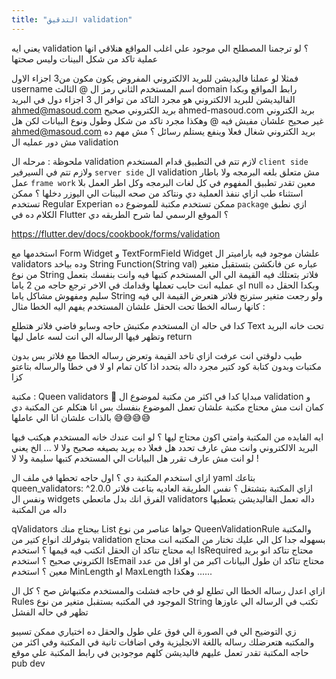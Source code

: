 ```yaml
---
title: "التدقيق validation"
---
```

 
  



  يعني ايه validation ؟
لو ترجمنا المصطلح الي موجود علي اغلب المواقع هنلاقي انها
عملية تاكد من شكل البينات وليس صحتها 

فمثلا لو عملنا فاليديشن للبريد الالكتروني 
المفروض يكون مكون من3 اجزاء
الاول username اسم المستخدم 
الثاني رمز ال @
الثالث domain رابط المواقع
وبكدا الفاليديشن للبريد الالكتروني هو مجرد التاكد من توافر ال 3 اجزاء دول في البريد 
ahmed@masoud.com  بريد الكتروني صحيح
ahmed-masoud.com بريد الكتروني غير صحيح علشان مفيش فيه @
وهكذا مجرد تاكد من شكل وطول ونوع البيانات 
لكن هل ahmed@masoud.com بريد الكتروني شغال فعلا وينفع يستلم رسائل ؟ مش مهم ده مش دور عمليه ال validation

ملحوظة :
مرحله ال validation لازم تتم في التطبيق قدام المستخدم `client side` ولازم تتم في السيرفير `server side` 
ال validation مش متعلق بلغه البرمجه ولا باطار عمل `frame work`  معين تقدر تطبيق المفهوم في كل لغات البرمجه وكل اطر العمل بلا استثناء
طب ازاي ننفذ العملية دي ونتاكد من صحه البينات الي اليوزر دخلها ؟
ممكن تستخدم Regular Experian
ممكن تستخدم مكتبة للموضوع ده `package`
ازي نطبق الكلام ده في Flutter ؟
الموقع الرسمي لما شرح الطريقه دي 

https://flutter.dev/docs/cookbook/forms/validation

استخدمها مع Form Widget و TextFormField Widget علشان موجود فيه باراميتر ال validators
وده بياخد String Function(String val)
عباره عن فانكشن بتستقبل متغير من نوع String فلاتر بتعتلك فيه القيمة الي الي المستخدم كتبها فيه
وانت بنفسك بتعمل اي عمليه انت حابب تعملها وقدامك في الاخر ترجع حاجه من 2 ياما null وبكدا الحقل ده سليم ومفهوش مشاكل 
ياما String ولو رجعت متغير سترنج فلاتر هتعرض القيمة الي فيه كانها رساله الخطا تحت الحقل علشان المستخدم يفهم اليه الخطا
مثال :




كدا في حاله ان المستخدم مكتبش حاجه وسابو فاضي فلاتر هتطلع Text تحت خانه البريد وتظهر فيها الرساله الي انت لسه عامل ليها return 


طيب دلوقتي انت عرفت ازاي تاخد القيمة وتعرض رساله الخطا مع فلاتر بس بدون مكتبات وبدون كتابة كود كتير مجرد داله بتحدد اذا كان تمام او لا في خطا والرساله بتاعتو كزا 

مكتبة : Queen validators 👑
مبدايا كدا في اكثر من مكتبة لموضوع ال validation و كمان انت مش محتاج مكتبة علشان تعمل الموضوع بنفسك 
بس انا هتكلم عن المكتبة دي بالذات علشان انا الي عاملها 😅😅😅😅

ايه الفايده من المكتبة وامتي اكون محتاج ليها ؟
لو انت عندك خانه المستخدم هيكتب فيها البريد الالكتروني وانت مش عارف تحدد هل فعلا ده بريد بصيغه صحيح ولا لا ... الخ 
يعني لو انت مش عارف تقرر هل البيانات الي المستخدم كتبها سليمة ولا لا !

ازاي استخدم المكتبة دي ؟
اول حاجه تحطها في ملف ال yaml بتاعك 
  queen_validators: ^2.0.0
ازاي المكتبة بتشتغل ؟ 
نفس الطريقة العاديه بتاعت فلاتر ونفس ال widgets 
الفرق انك بدل ماتعطي validators داله تعمل الفاليديشن بتعطيها داله من المكتبة 



qValidators بيحتاج منك List جواها عناصر من نوع QueenValidationRule
والمكتبة بتوفرلك انواع كتير من validation بسهوله جدا
كل الي عليك تختار من المكتبه انت محتاج ايه 
محتاج تتاكد ان الحقل اتكتب فيه قيمها ؟ استخدم IsRequired 
محتاج تتاكد انو بريد الكتروني صحيح ؟ استخدم IsEmail
محتاج تتاكد ان طول البيانات اكبر من او اقل من عدد معين ؟ استخدم MinLength او MaxLength
وهكذا ......

ازاي اعدل رساله الخطا الي تطلع لو في حاجه فشلت والمستخدم مكتبهاش صح ؟
كل ال Rules الموجود في المكتبه بستقبل متغير من نوع String تكتب في الرساله الي عاوزها تظهر في حاله الفشل

زي التوضيح الي في الصورة الي فوق علي طول والحقل ده اختياري ممكن تسيبو والمكتبه هتعرضلك رساله باللغة الانجليزية
وفي اضافات تانية في المكتبة وفي اكثر من حاجه المكتبة تقدر تعمل عليهم فاليديشن كلهم موجودين في رابط المكتبة علي موقع pub dev



